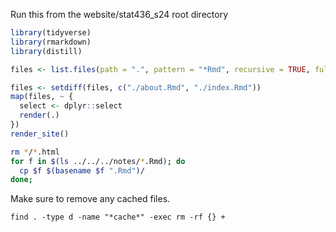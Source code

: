 
Run this from the website/stat436_s24 root directory

```r
library(tidyverse)
library(rmarkdown)
library(distill)

files <- list.files(path = ".", pattern = "*Rmd", recursive = TRUE, full.names = TRUE)

files <- setdiff(files, c("./about.Rmd", "./index.Rmd"))
map(files, ~ {
  select <- dplyr::select
  render(.)
})
render_site()
```

```sh
rm */*.html
for f in $(ls ../../../notes/*.Rmd); do
  cp $f $(basename $f ".Rmd")/
done;
```

Make sure to remove any cached files.

```
find . -type d -name "*cache*" -exec rm -rf {} +                        
```